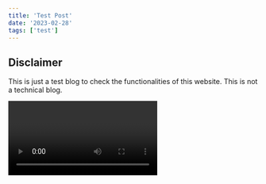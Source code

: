 ```yaml
---
title: 'Test Post'
date: '2023-02-28'
tags: ['test']
---
```


## Disclaimer  
This is just a test blog to check the functionalities of this website. This is not a technical blog.

<Video id="LHPRaz5TlQ4" />


Testing revalidation in build
We recommend using **Static Generation** (with and without data) whenever possible because your page can be built once and served by CDN, which makes it much faster than having a server render the page on every request.

```ts
const sum = (num1: number, num2: number): number => {
    return num1 + num2
}

console.log(sum(4,8)) //12
```

You can use Static Generation for many types of pages, including:

- Marketing pages
- Blog posts
- E-commerce product listings
- Help and documentation

You should ask yourself: "Can I pre-render this page **ahead** of a user's request?" If the answer is yes, then you should choose Static Generation.


<CustomImage src="https://raw.githubusercontent.com/Rishabh-Singh-Codes/blogs/main/website/images/NextLevel1.png" alt="Warning: Next Level Ahead" />

<CustomImage src="https://cdn.hashnode.com/res/hashnode/image/upload/v1687855228589/f6c19b08-4756-4cdf-8915-e76d08efe978.png" alt="Warning: Next Level Ahead" />

On the other hand, Static Generation is **not** a good idea if you cannot pre-render a page ahead of a user's request. Maybe your page shows frequently updated data, and the page content changes on every request.

In that case, you can use **Server-Side Rendering**. It will be slower, but the pre-rendered page will always be up-to-date. Or you can skip pre-rendering and use client-side JavaScript to populate data.
